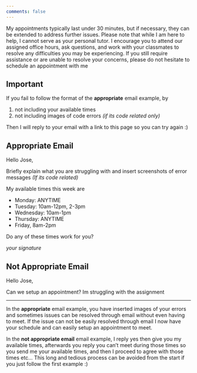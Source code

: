 ```yaml
---
comments: false
---
```


My appointments typically last under 30 minutes, but if necessary, they can be extended to address further issues. Please note that while I am here to help, I cannot serve as your personal tutor. I encourage you to attend our assigned office hours, ask questions, and work with your classmates to resolve any difficulties you may be experiencing. If you still require assistance or are unable to resolve your concerns, please do not hesitate to schedule an appointment with me


:::callout-warning
## Important
If you fail to follow the format of the **appropriate** email example, by 

1. not including your available times
2. not including images of code errors *(if its code related only)*

Then I will reply to your email with a link to this page so you can try again :)
:::


## Appropriate Email

Hello Jose,

Briefly explain what you are struggling with and insert screenshots of error messages *(If its code related)*

My available times this week are

- Monday: ANYTIME
- Tuesday: 10am-12pm, 2-3pm
- Wednesday: 10am-1pm
- Thursday: ANYTIME
- Friday, 8am-2pm

Do any of these times work for you?

*your signature*


## Not Appropriate Email

Hello Jose,

Can we setup an appointment? Im struggling with the assignment 

---

In the **appropriate** email example, you have inserted images of your errors and sometimes issues can be resolved through email without even having to meet. If the issue can not be easily resolved through email I now have your schedule and can easily setup an appointment to meet.


In the **not appropriate email** email example, I reply yes then give you my available times, afterwards you reply you can't meet during those times so you send me your available times, and then I proceed to agree with those times etc...
This long and tedious process can be avoided from the start if you just follow the first example :)


